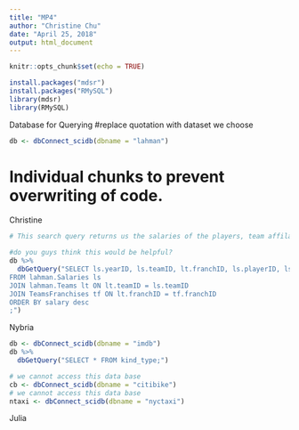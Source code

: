 ```yaml
---
title: "MP4"
author: "Christine Chu"
date: "April 25, 2018"
output: html_document
--- 
```


```r
knitr::opts_chunk$set(echo = TRUE)
```

```r
install.packages("mdsr")
install.packages("RMySQL")
library(mdsr)
library(RMySQL)
```

Database for Querying 
#replace quotation with dataset we choose
```r
db <- dbConnect_scidb(dbname = "lahman")
```


# Individual chunks to prevent overwriting of code.
Christine 
```r
# This search query returns us the salaries of the players, team affilation, and the year that they received the salary and orders it from highest to lowest. 

#do you guys think this would be helpful? 
db %>% 
  dbGetQuery("SELECT ls.yearID, ls.teamID, lt.franchID, ls.playerID, ls.salary, tf.franchName
FROM lahman.Salaries ls 
JOIN lahman.Teams lt ON lt.teamID = ls.teamID
JOIN TeamsFranchises tf ON lt.franchID = tf.franchID
ORDER BY salary desc
;")
```

Nybria 
```r
db <- dbConnect_scidb(dbname = "imdb")
db %>%
  dbGetQuery("SELECT * FROM kind_type;")

# we cannot access this data base
cb <- dbConnect_scidb(dbname = "citibike")
# we cannot access this data base
ntaxi <- dbConnect_scidb(dbname = "nyctaxi")

```



Julia 